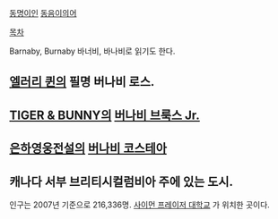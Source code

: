 [[동명이인]] [[동음이의어]]

[[목차]]

Barnaby, Burnaby
바너비, 바나비로 읽기도 한다.

== [[엘러리 퀸]]의 필명 버나비 로스. ==

== [[TIGER & BUNNY]]의 [[버나비 브룩스 Jr.]] ==

== [[은하영웅전설]]의 [[버나비 코스테아]] ==

== 캐나다 서부 브리티시컬럼비아 주에 있는 도시. ==
인구는 2007년 기준으로 216,336명. [[사이먼 프레이저 대학교]] 가 위치한 곳이다.


